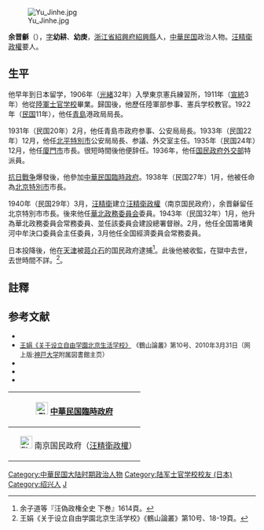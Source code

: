 [[File:Yu_Jinhe.jpg|thumb]]

'''余晋龢'''（{{bd|1887年||？|}}），[[表字|字]]'''幼耕'''、'''幼庚'''，[[浙江省|浙江省]][[紹興府|紹興府]][[紹興縣|紹興縣]]人，[[中華民国|中華民国]]政治人物。[[汪精衛政權|汪精衛政權]]要人。

==生平==
他早年到日本留学，1906年（[[光緒|光緒]]32年）入學東京憲兵練習所，1911年（[[宣統|宣統]]3年）他從[[陸軍士官学校_(日本)|陸軍士官学校]]畢業。歸国後，他歷任陸軍部参事、憲兵学校教官。1922年（[[民国紀元|民国]]11年），他任[[青島市|青島]]港政局局長。

1931年（民国20年）2月，他任青島市政府参事、公安局局長。1933年（民国22年）12月，他任[[北平特別市|北平特別市]]公安局局長、参議、外交室主任。1935年（民国24年）12月，他任[[廈門市|廈門市]]市長。很短時間後他便辞任。1936年，他任[[国民政府外交部|国民政府外交部]]特派員。

[[抗日戰争|抗日戰争]]爆發後，他參加[[中華民国臨時政府_(北京)|中華民国臨時政府]]。1938年（民国27年）1月，他被任命為[[北京市|北京特別市]]市長。

1940年（民国29年）3月，[[汪精衛|汪精衛]]建立[[汪精衛政權|汪精衛政權]]（南京国民政府），余晋龢留任北京特別市市長。後來他任[[華北政務委員会|華北政務委員会]]委員。1943年（民国32年）1月，他升為華北政務委員会常務委員、並任該委員会建設總署督辦。2月，他任全国籌堵黄河中牟決口委員会主任委員，3月他任全国經濟委員会常務委員。

日本投降後，他在[[天津市|天津]]被[[蒋介石|蒋介石]]的国民政府逮捕<ref>余子道等『汪偽政権全史 下巻』1614頁。</ref>。此後他被收監，在獄中去世，去世時間不詳。<ref>王娟《关于设立自由学園北京生活学校》《鶴山論叢》第10号、18-19頁。</ref>。

== 註釋 ==
{{reflist}}

== 参考文献 ==
* <span style="font-size:90%;">{{Cite book<!--|zh-->|author = 徐友春主編|title = 民国人物大辞典 增訂版|year = 2007|publisher = 河北人民出版社|isbn = 9787202030141}}</span>
* <span style="font-size:90%;">[http://www.lib.kobe-u.ac.jp/repository/81002079.pdf 王娟《关于设立自由学園北京生活学校》] {{Wayback|url=http://www.lib.kobe-u.ac.jp/repository/81002079.pdf |date=20190513080121 }}《鶴山論叢》第10号、2010年3月31日（网上版:[[神戸大学|神戸大学]]附属図書館主页）</span>
* <span style="font-size:90%;">{{Cite book<!--|zh-->|author = 余子道等|title = 汪偽政權全史 下巻|year = 2006|publisher = 上海人民出版社|isbn = 7-208-06486-5}}</span>
* <span style="font-size:90%;">{{Cite book<!--|zh-->|author = 劉寿林等編|title = 民国職官年表|year = 1995|publisher = [[中華書局|中華書局]]|isbn = 7-101-01320-1}}</span>
* <span style="font-size:90%;">{{Cite book<!--|zh-->|author = |title = 最新支那要人伝|year = 1941|publisher = [[朝日新聞社|朝日新聞社]]|isbn = }}</span>

{| class="wikitable" style="margin:0 auto"
|-
!  [[File:Flag_of_the_Republic_of_China_1912-1928.svg|25px]] [[中華民国臨時政府_(北京)|中華民国臨時政府]]
{{先代次代|[[北京市|北京特別市長]]|<small>1938年1月 - 1940年3月</small>|[[江朝宗|江朝宗]]|（汪精衛政權繼續）}}
|-
!　[[File:Flag_of_the_Republic_of_China-Nanjing_(Peace,_Anti-Communism,_National_Construction).svg|25px]] 南京国民政府（[[汪精衛政權|汪精衛政權]]）
{{先代次代|[[北京市|北京特別市長]]|<small>1940年3月 - 1943年1月</small>|（中華民國臨時政府繼續）|[[蘇体仁|蘇体仁]]}}
{{先代次代|[[華北政務委員会|華北政務委員会]]<br>建設總署督辦|<small>1943年2月 - 11月</small>|[[殷同|殷同]]|（廢止）}}
|}

{{廈門市市長|ROC}}
{{北京市市长|伪}}
{{DEFAULTSORT:Yu余}}
[[Category:中華民国大陆时期政治人物|Category:中華民国大陆时期政治人物]]
[[Category:陆军士官学校校友_(日本)|Category:陆军士官学校校友 (日本)]]
[[Category:绍兴人|Category:绍兴人]]
[[Category:余姓|J]]